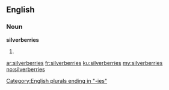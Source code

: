==English==

===Noun===
'''silverberries'''

# {{plural of|[[silverberry]]}}

[[Category:English plurals ending in "-ies"]]

[[ar:silverberries]]
[[fr:silverberries]]
[[ku:silverberries]]
[[my:silverberries]]
[[no:silverberries]]
